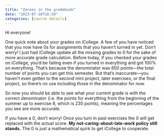 ```yaml
---
title: "Zeroes in the gradebook"
date: "2023-07-10T16:30"
categories: [course details]
---
```


Hi everyone!

One quick note about your grades on iCollege. A few of you have noticed that you now have 0s for assignments that you haven’t turned in yet. Don’t worry! I just had iCollege update all the missing grades to 0 for the sake of more accurate grade calculation. Before today, if you checked your grades on iCollege, you’d be failing even if you turned in everything and got 100% on everything. That’s because the denominator was 650 points—the total number of points you can get this semester. But that’s inaccurate—you haven’t even gotten to the second mini project, later exercises, or the final project, so there’s no use including those in the denominator for now.

So now you should be able to see what your current grade is with the correct denominator (i.e. the points for everything from the beginning of the summer up to exercise 8, which is 235 points), meaning the percentages you see are more accurate.

If you have a 0, don’t worry! Once you turn in past exercises the 0 will get replaced with the actual score. **My not-caring-about-late-work policy still stands.** The 0 is just a mathematical quirk to get iCollege to cooperate.
